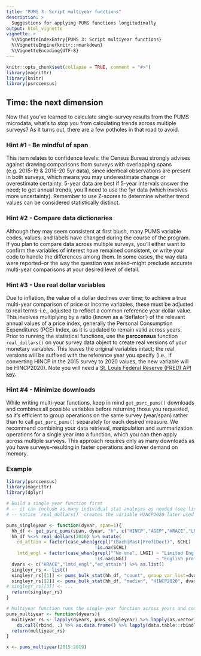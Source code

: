 ```yaml
---
title: "PUMS 3: Script multiyear functions"
description: >
  Suggestions for applying PUMS functions longitudinally
output: html_vignette
vignette: >
  %\VignetteIndexEntry{PUMS 3: Script multiyear functions}
  %\VignetteEngine{knitr::rmarkdown}
  %\VignetteEncoding{UTF-8}
---
```


```r
knitr::opts_chunk$set(collapse = TRUE, comment = "#>")
library(magrittr)
library(knitr)
library(psrccensus)
```

## Time: the next dimension

Now that you've learned to calculate single-survey results from the PUMS microdata, what's to stop you from calculating trends across multiple surveys? As it turns out, there are a few potholes in that road to avoid.

### Hint #1 - Be mindful of span

This item relates to confidence levels: the Census Bureau strongly advises against drawing comparisons from surveys with overlapping spans (e.g. 2015-19 & 2016-20 5yr data), since identical observations are present in both surveys, which means you may underestimate change or overestimate certainty. 5-year data are best if 5-year intervals answer the need; to get annual trends, you'll need to use the 1yr data (which involves more uncertainty). Remember to use Z-scores to determine whether trend values can be considered statistically distinct.

### Hint #2 - Compare data dictionaries 

Although they may seem consistent at first blush, many PUMS variable codes, values, and labels have changed during the course of the program. If you plan to compare data across multiple surveys, you'll either want to confirm the variables of interest have remained consistent, or write your code to handle the differences among them. In some cases, the way data were reported--or the way the question was asked--might preclude accurate multi-year comparisons at your desired level of detail.

### Hint #3 - Use real dollar variables

Due to inflation, the value of a dollar declines over time; to achieve a true multi-year comparison of price or income variables, these must be adjusted to real terms--i.e., adjusted to reflect a common reference year dollar value. This involves multiplying by a ratio (known as a 'deflator') of the relevant annual values of a price index, generally the Personal Consumption Expenditures (PCE) Index, as it is updated to remain valid across years. Prior to running the statistical functions, use the **psrccensus** function `real_dollars()` on your survey data object to create real versions of your monetary variables. This leaves the original variables intact; the real versions will be suffixed with the reference year you specify (i.e., if converting HINCP in the 2015 survey to 2020 values, the new variable will be HINCP2020). Note you will need a [St. Louis Federal Reserve (FRED) API key](http://sboysel.github.io/fredr/articles/fredr.html#authentication).

### Hint #4 - Minimize downloads

While writing multi-year functions, keep in mind `get_psrc_pums()` downloads and combines all possible variables before returning those you requested, so it's efficient to group operations on the same survey (year/span) rather than to call `get_psrc_pums()` separately for each desired measure. We recommend combining your data retrieval, manipulation and summarization operations for a single year into a function, which you can then apply across multiple surveys. This approach requires only as many downloads as you have surveys--resulting in faster operations and lower demand on memory.


### Example

```r
library(psrccensus)
library(magrittr)
library(dplyr)

# Build a single year function first
# -- it can include as many individual stat analyses as needed (see list items at end)
# -- notice `real_dollars()` creates the variable HINCP2020 later used for median statistic

pums_singleyear <- function(dyear, span=1){
  hh_df <- get_psrc_pums(span, dyear, "h", c("HINCP","AGEP","HRACE","LNGI","SCHL"))
  hh_df %<>% real_dollars(2020) %>% mutate(
    ed_attain = factor(case_when(grepl("(Bach|Mast|Prof|Doct)", SCHL)  ~ "Bachelor's degree or higher",
                                 !is.na(SCHL)                          ~ "Less than a Bachelor's degree")),
    lmtd_engl = factor(case_when(grepl("^No one", LNGI) ~ "Limited English proficiency",
                                 !is.na(LNGI)           ~ "English proficient")))
  dvars <- c("HRACE","lmtd_engl","ed_attain") %>% as.list()
  singleyr_rs <- list()
  singleyr_rs[[1]] <- pums_bulk_stat(hh_df, "count", group_var_list=dvars, incl_na=FALSE)
  singleyr_rs[[2]] <- pums_bulk_stat(hh_df, "median", "HINCP2020", dvars, incl_na=FALSE)
# singleyr_rs[[3]] <- ...
  return(singleyr_rs)
}

# Multiyear function runs the single-year function across years and combines results
pums_multiyear <- function(dyears){
  multiyear_rs <- lapply(dyears, pums_singleyear) %>% lapply(as.vector) %>% 
    do.call(rbind, .) %>% as.data.frame() %>% lapply(data.table::rbindlist)
  return(multiyear_rs)
}

x <- pums_multiyear(2015:2019)

```
